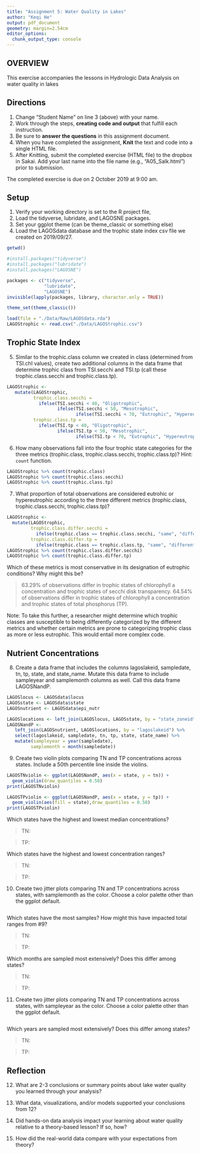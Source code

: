 ```yaml
---
title: "Assignment 5: Water Quality in Lakes"
author: "Keqi He"
output: pdf_document
geometry: margin=2.54cm
editor_options: 
  chunk_output_type: console
---
```


## OVERVIEW

This exercise accompanies the lessons in Hydrologic Data Analysis on water quality in lakes

## Directions
1. Change "Student Name" on line 3 (above) with your name.
3. Work through the steps, **creating code and output** that fulfill each instruction.
4. Be sure to **answer the questions** in this assignment document.
6. When you have completed the assignment, **Knit** the text and code into a single HTML file.
8. After Knitting, submit the completed exercise (HTML file) to the dropbox in Sakai. Add your last name into the file name (e.g., "A05_Salk.html") prior to submission.

The completed exercise is due on 2 October 2019 at 9:00 am.

## Setup

1. Verify your working directory is set to the R project file, 
2. Load the tidyverse, lubridate, and LAGOSNE packages. 
3. Set your ggplot theme (can be theme_classic or something else)
4. Load the LAGOSdata database and the trophic state index csv file we created on 2019/09/27.

```r
getwd()

#install.packages("tidyverse")
#install.packages("lubridate")
#install.packages("LAGOSNE")

packages <- c("tidyverse", 
              "lubridate", 
              "LAGOSNE")
invisible(lapply(packages, library, character.only = TRUE))

theme_set(theme_classic())

load(file = "./Data/Raw/LAGOSdata.rda")
LAGOStrophic <- read.csv("./Data/LAGOStrophic.csv")
```

## Trophic State Index

5. Similar to the trophic.class column we created in class (determined from TSI.chl values), create two additional columns in the data frame that determine trophic class from TSI.secchi and TSI.tp (call these trophic.class.secchi and trophic.class.tp). 

```r
LAGOStrophic <-
   mutate(LAGOStrophic, 
          trophic.class.secchi = 
            ifelse(TSI.secchi < 40, "Oligotrophic", 
                   ifelse(TSI.secchi < 50, "Mesotrophic",
                          ifelse(TSI.secchi < 70, "Eutrophic", "Hypereutrophic"))),
          trophic.class.tp = 
            ifelse(TSI.tp < 40, "Oligotrophic", 
                   ifelse(TSI.tp < 50, "Mesotrophic",
                          ifelse(TSI.tp < 70, "Eutrophic", "Hypereutrophic"))))
```


6. How many observations fall into the four trophic state categories for the three metrics (trophic.class, trophic.class.secchi, trophic.class.tp)? Hint: `count` function.

```r
LAGOStrophic %>% count(trophic.class)
LAGOStrophic %>% count(trophic.class.secchi)
LAGOStrophic %>% count(trophic.class.tp)
```

7. What proportion of total observations are considered eutrohic or hypereutrophic according to the three different metrics (trophic.class, trophic.class.secchi, trophic.class.tp)?

```r
LAGOStrophic <-
  mutate(LAGOStrophic,
         trophic.class.differ.secchi = 
           ifelse(trophic.class == trophic.class.secchi, "same", "different"),
         trophic.class.differ.tp = 
           ifelse(trophic.class == trophic.class.tp, "same", "different"))
LAGOStrophic %>% count(trophic.class.differ.secchi)
LAGOStrophic %>% count(trophic.class.differ.tp)
```

Which of these metrics is most conservative in its designation of eutrophic conditions? Why might this be?

>  63.29% of observations differ in trophic states of chlorophyll a concentration and trophic states of secchi disk transparency. 64.54% of observations differ in trophic states of chlorophyll a concentration and trophic states of total phosphorus (TP).

Note: To take this further, a researcher might determine which trophic classes are susceptible to being differently categorized by the different metrics and whether certain metrics are prone to categorizing trophic class as more or less eutrophic. This would entail more complex code.

## Nutrient Concentrations

8. Create a data frame that includes the columns lagoslakeid, sampledate, tn, tp, state, and state_name. Mutate this data frame to include sampleyear and samplemonth columns as well. Call this data frame LAGOSNandP. 

```r
LAGOSlocus <- LAGOSdata$locus
LAGOSstate <- LAGOSdata$state
LAGOSnutrient <- LAGOSdata$epi_nutr

LAGOSlocations <- left_join(LAGOSlocus, LAGOSstate, by = "state_zoneid") 
LAGOSNandP <-
   left_join(LAGOSnutrient, LAGOSlocations, by = "lagoslakeid") %>%
   select(lagoslakeid, sampledate, tn, tp, state, state_name) %>%
   mutate(sampleyear = year(sampledate), 
         samplemonth = month(sampledate))
```

9. Create two violin plots comparing TN and TP concentrations across states. Include a 50th percentile line inside the violins.
```r
LAGOSTNviolin <- ggplot(LAGOSNandP, aes(x = state, y = tn)) +
  geom_violin(draw_quantiles = 0.50)
print(LAGOSTNviolin)

LAGOSTPviolin <- ggplot(LAGOSNandP, aes(x = state, y = tp)) +
  geom_violin(aes(fill = state),draw_quantiles = 0.50) 
print(LAGOSTPviolin)
```

Which states have the highest and lowest median concentrations?

> TN:

> TP:

Which states have the highest and lowest concentration ranges?

> TN: 

> TP: 

10. Create two jitter plots comparing TN and TP concentrations across states, with samplemonth as the color. Choose a color palette other than the ggplot default.

```r

```

Which states have the most samples? How might this have impacted total ranges from #9?

> TN:

> TP: 

Which months are sampled most extensively? Does this differ among states?

> TN:

> TP: 

11. Create two jitter plots comparing TN and TP concentrations across states, with sampleyear as the color. Choose a color palette other than the ggplot default.

```r

```


Which years are sampled most extensively? Does this differ among states?

> TN:

> TP: 

## Reflection
12. What are 2-3 conclusions or summary points about lake water quality you learned through your analysis?

>

13. What data, visualizations, and/or models supported your conclusions from 12?

> 

14. Did hands-on data analysis impact your learning about water quality relative to a theory-based lesson? If so, how?

>

15.	How did the real-world data compare with your expectations from theory?

>
